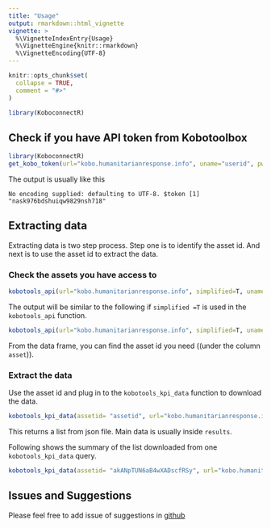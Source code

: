 ```yaml
---
title: "Usage"
output: rmarkdown::html_vignette
vignette: >
  %\VignetteIndexEntry{Usage}
  %\VignetteEngine{knitr::rmarkdown}
  %\VignetteEncoding{UTF-8}
---
```


```r
knitr::opts_chunk$set(
  collapse = TRUE,
  comment = "#>"
)
```

```r
library(KoboconnectR)
```


## Check if you have API token from Kobotoolbox



```r
library(KoboconnectR)
get_kobo_token(url="kobo.humanitarianresponse.info", uname="userid", pwd="password")
```


The output is usually like this

`
No encoding supplied: defaulting to UTF-8.
$token
[1] "nask976bdshuiqw9829nsh718"
`

## Extracting data

Extracting data is two step process. Step one is to identify the asset id. And next is to use the asset id to extract the data.

### Check the assets you have access to


```r
kobotools_api(url="kobo.humanitarianresponse.info", simplified=T, uname="userid", pwd="password")
```

The output will be similar to the following if `simplified =T` is used in the `kobotools_api` function.


```r
kobotools_api(url="kobo.humanitarianresponse.info", simplified=T, uname="scary_scarecrow", pwd="sybWE6USkFxDsr4") |> knitr::kable()
```




From the data frame, you can find the asset id you need ((under the column `asset`)). 


### Extract the data


Use the asset id and plug in to the `kobotools_kpi_data` function to download the data.

```r
kobotools_kpi_data(assetid= "assetid", url="kobo.humanitarianresponse.info", uname="username", pwd="password")
```



This returns a list from json file. Main data is usually inside `results`.

Following shows the summary of the list downloaded from one `kobotools_kpi_data` query.

```r
kobotools_kpi_data(assetid= "akANpTUN6aB4wXADscfRSy", url="kobo.humanitarianresponse.info", uname="scary_scarecrow", pwd="sybWE6USkFxDsr4") |> summary()
```



## Issues and Suggestions

Please feel free to add issue of suggestions in [github](https://github.com/asitav-sen/KoboconnectR/issues)

